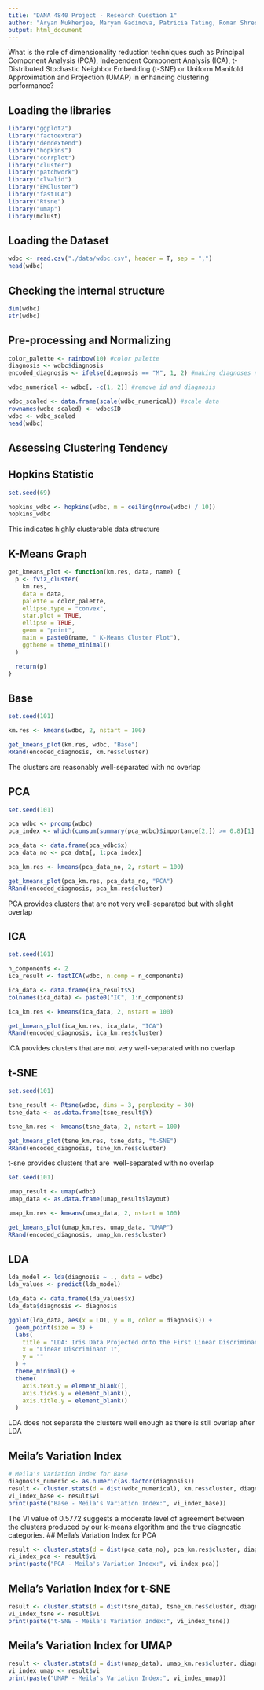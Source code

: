 ---
title: "DANA 4840 Project - Research Question 1"
author: "Aryan Mukherjee, Maryam Gadimova, Patricia Tating, Roman Shrestha"
output: html_document
---

What is the role of dimensionality reduction techniques such as Principal Component Analysis (PCA), Independent Component Analysis (ICA), t-Distributed Stochastic Neighbor Embedding (t-SNE) or Uniform Manifold Approximation and Projection (UMAP) in enhancing clustering performance?

## Loading the libraries
```{r loading_libraries, message = FALSE}
library("ggplot2")
library("factoextra")
library("dendextend")
library("hopkins")
library("corrplot")
library("cluster")
library("patchwork")
library("clValid")
library("EMCluster")
library("fastICA")
library("Rtsne")
library("umap")
library(mclust)
```

## Loading the Dataset
```{r}
wdbc <- read.csv("./data/wdbc.csv", header = T, sep = ",")
head(wdbc)
```

## Checking the internal structure
```{r}
dim(wdbc)
str(wdbc)
```

## Pre-processing and Normalizing
```{r}
color_palette <- rainbow(10) #color palette
diagnosis <- wdbc$diagnosis 
encoded_diagnosis <- ifelse(diagnosis == "M", 1, 2) #making diagnoses numerical

wdbc_numerical <- wdbc[, -c(1, 2)] #remove id and diagnosis

wdbc_scaled <- data.frame(scale(wdbc_numerical)) #scale data
rownames(wdbc_scaled) <- wdbc$ID
wdbc <- wdbc_scaled
head(wdbc)
```

## Assessing Clustering Tendency

## Hopkins Statistic
```{r}
set.seed(69)

hopkins_wdbc <- hopkins(wdbc, m = ceiling(nrow(wdbc) / 10))
hopkins_wdbc
```
This indicates highly clusterable data structure

## K-Means Graph
```{r}
get_kmeans_plot <- function(km.res, data, name) {
  p <- fviz_cluster(
    km.res,
    data = data,
    palette = color_palette,
    ellipse.type = "convex",
    star.plot = TRUE,
    ellipse = TRUE,
    geom = "point",
    main = paste0(name, " K-Means Cluster Plot"),
    ggtheme = theme_minimal()
  )

  return(p)
}
```

## Base
```{r}
set.seed(101)

km.res <- kmeans(wdbc, 2, nstart = 100)

get_kmeans_plot(km.res, wdbc, "Base")
RRand(encoded_diagnosis, km.res$cluster)
```

 The clusters are reasonably well-separated with no overlap


## PCA
```{r}
set.seed(101)

pca_wdbc <- prcomp(wdbc)
pca_index <- which(cumsum(summary(pca_wdbc)$importance[2,]) >= 0.8)[1]

pca_data <- data.frame(pca_wdbc$x)
pca_data_no <- pca_data[, 1:pca_index]

pca_km.res <- kmeans(pca_data_no, 2, nstart = 100)

get_kmeans_plot(pca_km.res, pca_data_no, "PCA")
RRand(encoded_diagnosis, pca_km.res$cluster)
```

PCA provides clusters that are not very well-separated but with slight overlap

## ICA
```{r}
set.seed(101)

n_components <- 2
ica_result <- fastICA(wdbc, n.comp = n_components)

ica_data <- data.frame(ica_result$S)
colnames(ica_data) <- paste0("IC", 1:n_components)

ica_km.res <- kmeans(ica_data, 2, nstart = 100)

get_kmeans_plot(ica_km.res, ica_data, "ICA")
RRand(encoded_diagnosis, ica_km.res$cluster)
```
ICA provides clusters that are not very well-separated  with no overlap

## t-SNE
```{r}
set.seed(101)

tsne_result <- Rtsne(wdbc, dims = 3, perplexity = 30)
tsne_data <- as.data.frame(tsne_result$Y)

tsne_km.res <- kmeans(tsne_data, 2, nstart = 100)

get_kmeans_plot(tsne_km.res, tsne_data, "t-SNE")
RRand(encoded_diagnosis, tsne_km.res$cluster)
```
t-sne provides clusters that are  well-separated with no overlap
```{r}
set.seed(101)

umap_result <- umap(wdbc)
umap_data <- as.data.frame(umap_result$layout)

umap_km.res <- kmeans(umap_data, 2, nstart = 100)

get_kmeans_plot(umap_km.res, umap_data, "UMAP")
RRand(encoded_diagnosis, umap_km.res$cluster)
```

## LDA
```{r}
lda_model <- lda(diagnosis ~ ., data = wdbc)
lda_values <- predict(lda_model)

lda_data <- data.frame(lda_values$x)
lda_data$diagnosis <- diagnosis

ggplot(lda_data, aes(x = LD1, y = 0, color = diagnosis)) +
  geom_point(size = 3) +
  labs(
    title = "LDA: Iris Data Projected onto the First Linear Discriminant",
    x = "Linear Discriminant 1",
    y = ""
  ) +
  theme_minimal() +
  theme(
    axis.text.y = element_blank(),
    axis.ticks.y = element_blank(),
    axis.title.y = element_blank()
  )
```
LDA does not separate the clusters well enough as there is still overlap after LDA



## Meila's Variation Index

```{r}
# Meila's Variation Index for Base
diagnosis_numeric <- as.numeric(as.factor(diagnosis))
result <- cluster.stats(d = dist(wdbc_numerical), km.res$cluster, diagnosis_numeric)
vi_index_base <- result$vi
print(paste("Base - Meila's Variation Index:", vi_index_base))
```
The VI value of 0.5772 suggests a moderate level of agreement between the clusters produced by our k-means algorithm and the true diagnostic categories.
## Meila's Variation Index for PCA
```{r}

result <- cluster.stats(d = dist(pca_data_no), pca_km.res$cluster, diagnosis_numeric)
vi_index_pca <- result$vi
print(paste("PCA - Meila's Variation Index:", vi_index_pca))

```
## Meila's Variation Index for t-SNE
```{r}

result <- cluster.stats(d = dist(tsne_data), tsne_km.res$cluster, diagnosis_numeric)
vi_index_tsne <- result$vi
print(paste("t-SNE - Meila's Variation Index:", vi_index_tsne))
```
## Meila's Variation Index for UMAP
```{r}

result <- cluster.stats(d = dist(umap_data), umap_km.res$cluster, diagnosis_numeric)
vi_index_umap <- result$vi
print(paste("UMAP - Meila's Variation Index:", vi_index_umap))
```

